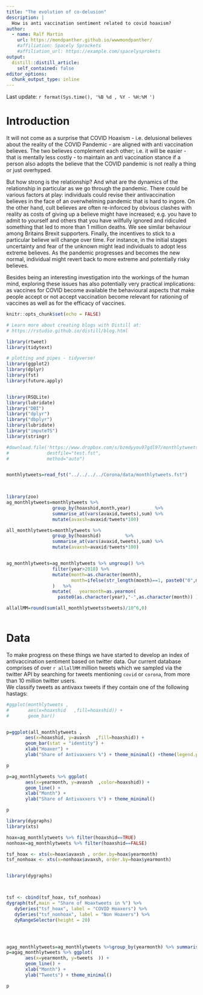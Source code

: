 ```yaml
---
title: "The evolution of co-delusion"
description: |
  How is anti vaccination sentiment related to covid hoaxism?
author:
  - name: Ralf Martin
    url: https://mondpanther.github.io/wwwmondpanther/
    #affiliation: Spacely Sprockets
    #affiliation_url: https://example.com/spacelysprokets
output:
  distill::distill_article:
    self_contained: false
editor_options: 
  chunk_output_type: inline
---
```

Last update: `r format(Sys.time(), '%B %d , %Y - %H:%M ')`

# Introduction

It will not come as a surprise that COVID Hoaxism - i.e. delusional believes about the reality of the COVID Pandemic - are aligned with anti vaccination believes. The two believes complement each other; i.e. it will be easier - that is mentally less costly - to maintain an anti vaccination stance if a person also adopts the believe that the COVID pandemic is not really a thing or just overhyped.

But how strong is the relationship? And what are the dynamics of the relationship in particular as we go through the pandemic. There could be various factors at play: individuals could revise their antivaccination believes in the face of an overwhelming pandemic that is hard to ingore.
On the other hand, cult believes are often re-inforced by obvious clashes with reality as costs of giving up a believe might have increased; e.g. you have to admit to yourself and others that you have willfully ignored and ridiculed something that led to more than 1 million deaths. We see similar behaviour among Britains Brexit supporters.
Finally, the incentives to stick to a particular believe will change over time. For instance, in the initial stages uncertainty and fear of the unknown might lead individuals to adopt less extreme believes. As the pandemic progresses and becomes the new normal, individual might revert back to more extreme and potentially risky believes.

Besides being an interesting investigation into the workings of the human mind, exploring these issues has also potentially very practical implications: as vaccines for COVID become available the behavioural aspects that make people accept or not accept vaccination become relevant for rationing of vaccines as well as for the efficacy of vaccines.



```r
knitr::opts_chunk$set(echo = FALSE)

# Learn more about creating blogs with Distill at:
# https://rstudio.github.io/distill/blog.html

```



```r



library(rtweet)
library(tidytext)

# plotting and pipes - tidyverse!
library(ggplot2)
library(dplyr)
library(fst)
library(future.apply)


library(RSQLite)
library(lubridate)
library("DBI")
library("dplyr")
library("dbplyr") 
library(lubridate)
library("imputeTS")
library(stringr)

```



```r
#download.file('https://www.dropbox.com/s/bzmdyyou97gdl97/monthlytweets.fst?raw=1',
#              destfile="test.fst",
#              method="auto")


monthlytweets=read_fst("../../../../Corona/data/monthlytweets.fst")

  
```



```r
library(zoo)
ag_monthlytweets=monthlytweets %>% 
                 group_by(hoaxshid,month,year)         %>% 
                 summarise_at(vars(avaxid,tweets),sum) %>%
                 mutate(avaxsh=avaxid/tweets*100)

all_monthlytweets=monthlytweets %>% 
                 group_by(hoaxshid)         %>% 
                 summarise_at(vars(avaxid,tweets),sum) %>%
                 mutate(avaxsh=avaxid/tweets*100)


ag_monthlytweets=ag_monthlytweets %>% ungroup() %>%
                 filter(year>2018) %>% 
                 mutate(month=as.character(month),
                        month=ifelse(str_length(month)==1, paste0("0",month), month)
                 )   %>%
                 mutate(   yearmonth=as.yearmon(
                   paste0(as.character(year),"-",as.character(month)) ))

allallMM=round(sum(all_monthlytweets$tweets)/10^6,0)
                 
```




# Data

To make progress on these things we have started to develop an index of antivaccination sentiment based on twitter data. Our current database comprises of over `r allallMM` million tweets which we sampled via the twitter API by searching for tweets mentioning `covid` or `corona`, from more than 10 million twitter users.
<br>
We classify tweets as antivaxx tweets if they contain one of the following hastags: 




```r

#ggplot(monthlytweets ,
#       aes(x=hoaxshid   ,fill=hoaxshid)) + 
#       geom_bar()


p=ggplot(all_monthlytweets ,
       aes(x=hoaxshid, y=avaxsh  ,fill=hoaxshid)) + 
       geom_bar(stat = "identity") +
       xlab("Hoaxer") +
       ylab("Share of Antivaxxers %") + theme_minimal() +theme(legend.position = "none")

p
```



```r


p=ag_monthlytweets %>% ggplot( 
       aes(x=yearmonth, y=avaxsh  ,color=hoaxshid)) + 
       geom_line() +
       xlab("Month") +
       ylab("Share of Antivaxxers %") + theme_minimal() 

p

```


```r
library(dygraphs)
library(xts)

hoax=ag_monthlytweets %>% filter(hoaxshid==TRUE)
nonhoax=ag_monthlytweets %>% filter(hoaxshid==FALSE)

tsf_hoax <- xts(x=hoax$avaxsh , order.by=hoax$yearmonth)
tsf_nonhoax <- xts(x=nonhoax$avaxsh, order.by=hoax$yearmonth)


library(dygraphs)



tsf <- cbind(tsf_hoax, tsf_nonhoax)
dygraph(tsf,main = "Share of Hoaxtweets in %") %>%  
   dySeries("tsf_hoax", label = "COVID Hoaxers") %>%
   dySeries("tsf_nonhoax", label = "Non Hoaxers") %>%
   dyRangeSelector(height = 20) 





```

```r

agag_monthlytweets=ag_monthlytweets %>%group_by(yearmonth) %>% summarise(tweets=sum(tweets))
p=agag_monthlytweets %>% ggplot( 
       aes(x=yearmonth, y=tweets  )) + 
       geom_line() +
       xlab("Month") +
       ylab("Tweets") + theme_minimal() 

p

```

